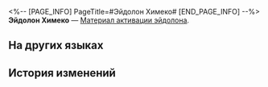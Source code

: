 <%-- [PAGE_INFO]
PageTitle=#Эйдолон Химеко#
[END_PAGE_INFO] --%>
{{Предмет Инфобокс
|id          = 11003
|Изображение = Предмет Эйдолон Химеко.png
|Тип         = Материал активации эйдолона
|Инвентарь   = 
|Редкость    = 5
|Эффект      = 
|Описание    = Материал для повышения уровня Эйдолона Химеко.
}}
'''Эйдолон Химеко''' — [[Материал активации эйдолона]].

==На других языках==
{{На других языках
|en   = Himeko's Eidolon
|zhs  = 【姬子】的星魂
|zht  = 【姬子】的星魂
|ja   = 「姫子」の星魂
|ko   = [히메코]의 성혼
|es   = Eidolon de Himeko
|fr   = Eidolon de Himeko
|ru   = Эйдолон Химеко
|th   = Eidolon ของ Himeko
|vi   = Tinh Hồn Himeko
|de   = Himekos Eidolon
|id   = Himeko's Eidolon
|pt   = Eidolon de Himeko
}}

==История изменений==
{{История изменений|3.5}}